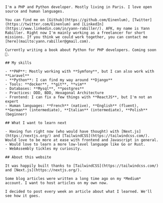 
<Layout>
    <Head>
        <title>About</title>
    </Head>

    I'm a PHP and Python developer. Mostly living in Paris. I love open source and human languages.

    You can find me on [Github](https://github.com/Einenlum), [Twitter](https://twitter.com/Einenlum) and [LinkedIn](https://www.linkedin.com/in/yann-rabiller/). AFK, my name is Yann Rabiller. Right now I'm mainly working as a freelancer for short missions. If you think we could work together, you can contact me [here](mailto:yann.rabiller@gmail.com).

    Currently writing a book about Python for PHP developers. Coming soon 🙊.

    ## My skills

    - **PHP**: Mostly working with **Symfony**, but I can also work with **Laravel**
    - **Python**: I can find my way around **Django**
    - Tools: **docker**, **git**, **vim**
    - Databases: **Mysql**, **postgres**
    - Practices: DDD, BDD, Hexagonal Architecture
    - Frontend: I can fix a few things with **ReactJS**, but I'm not an expert
    - Human languages: **French** (native), **English** (fluent), **German** (intermediate), **Italian** (intermediate), **Polish** (beginner)

    ## What I want to learn next

    - Having fun right now (who would have thought) with [Next.js](https://nextjs.org/) and [TailwindCSS](https://tailwindcss.com/). Would love to be more at ease with frontend and Javascript in general.
    - Would love to learn a more low-level language like Go or Rust.
    - WebAssembly tickles my curiosity.

    ## About this website

    It was happily built thanks to [TailwindCSS](https://tailwindcss.com/) and [Next.js](https://nextjs.org/).

    Some blog articles were written a long time ago on my *Medium* account. I want to host articles on my own now.

    I decided to post every week an article about what I learned. We'll see how it goes.

</Layout>
